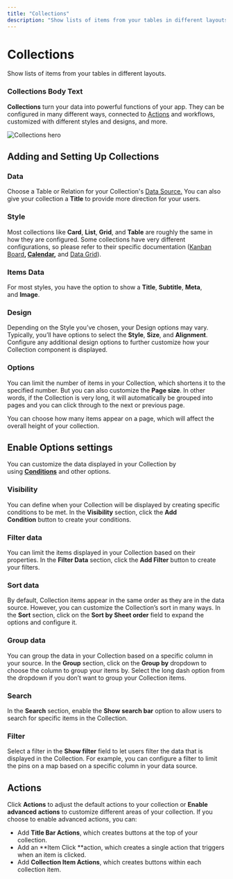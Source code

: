 ```yaml
---
title: "Collections"
description: "Show lists of items from your tables in different layouts."
---
```


# Collections

Show lists of items from your tables in different layouts.

### Collections Body Text

**Collections** turn your data into powerful functions of your app. They can be configured in many different ways, connected to [Actions](/actions) and workflows, customized with different styles and designs, and more.



![Collections hero](https://images.ctfassets.net/yreygbm72t08/3HQvL8cZPDEMPBT6J5quz4/c63830651e39f61c0ad150f04034d0dd/CleanShot_2023-08-24_at_3.52.38_2x.png)



## Adding and Setting Up Collections

### Data

Choose a Table or Relation for your Collection's [Data Source.](/data-sources/) You can also give your collection a **Title** to provide more direction for your users.

### Style

Most collections like **Card**, **List**, **Grid**, and **Table** are roughly the same in how they are configured. Some collections have very different configurations, so please refer to their specific documentation ([Kanban Board](/kanban-collection)**, **[Calendar](/calendar)**,** and [Data Grid](/data-grid-collection)).

### Items Data

For most styles, you have the option to show a **Title**, **Subtitle**, **Meta**, and **Image**.

### Design

Depending on the Style you’ve chosen, your Design options may vary. Typically, you’ll have options to select the **Style**, **Size**, and **Alignment**. Configure any additional design options to further customize how your Collection component is displayed.

### Options

You can limit the number of items in your Collection, which shortens it to the specified number. But you can also customize the **Page size**. In other words, if the Collection is very long, it will automatically be grouped into pages and you can click through to the next or previous page.

You can choose how many items appear on a page, which will affect the overall height of your collection.

## Enable Options settings

You can customize the data displayed in your Collection by using [**Conditions**](/conditions-filtering-and-visibility) and other options.

### Visibility

You can define when your Collection will be displayed by creating specific conditions to be met. In the **Visibility** section, click the **Add Condition** button to create your conditions.

### Filter data

You can limit the items displayed in your Collection based on their properties. In the **Filter Data** section, click the **Add Filter** button to create your filters.

### Sort data

By default, Collection items appear in the same order as they are in the data source. However, you can customize the Collection’s sort in many ways. In the **Sort** section, click on the **Sort by Sheet order** field to expand the options and configure it.

### Group data

You can group the data in your Collection based on a specific column in your source. In the **Group** section, click on the **Group by** dropdown to choose the column to group your items by. Select the long dash option from the dropdown if you don’t want to group your Collection items.

### Search

In the **Search** section, enable the **Show search bar** option to allow users to search for specific items in the Collection.

### Filter

Select a filter in the **Show filter** field to let users filter the data that is displayed in the Collection. For example, you can configure a filter to limit the pins on a map based on a specific column in your data source.

## Actions

Click **Actions** to adjust the default actions to your collection or **Enable advanced actions** to customize different areas of your collection. If you choose to enable advanced actions, you can:

- Add **Title Bar Actions**, which creates buttons at the top of your collection.
- Add an **Item Click **action, which creates a single action that triggers when an item is clicked.
- Add **Collection Item Actions**, which creates buttons within each collection item.



